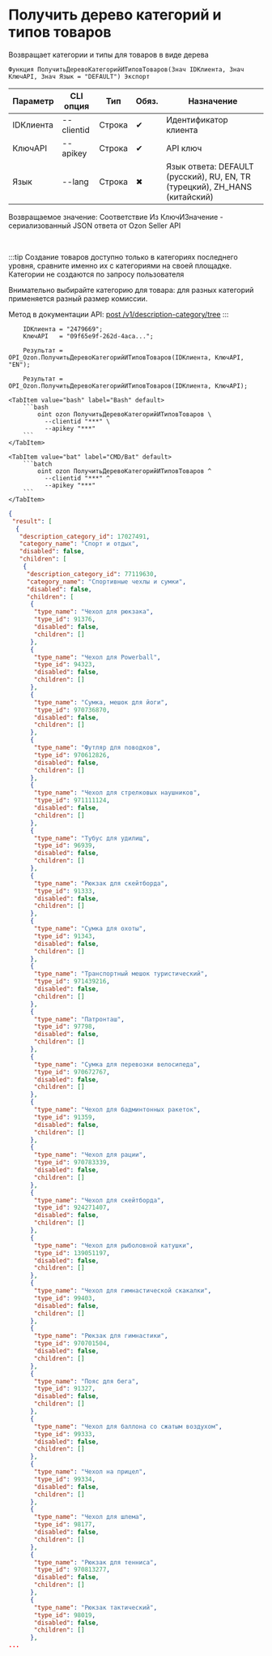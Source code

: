 ﻿---
sidebar_position: 1
description: Получить дерево категорий и типов товаров и другие функции для работы с Ozon в Открытом пакете интеграций - бесплатной open-source библиотеке интеграций для 1С:Предприятие 8, OneScript и CLI
keywords: [1C, 1С, 1С:Предприятие, 1С:Предприятие 8.3, API, Интеграция, Сервисы, Обмен, OneScript, CLI, Ozon]
---


# Получить дерево категорий и типов товаров
 Возвращает категории и типы для товаров в виде дерева



`Функция ПолучитьДеревоКатегорийИТиповТоваров(Знач IDКлиента, Знач КлючAPI, Знач Язык = "DEFAULT") Экспорт`

  | Параметр | CLI опция | Тип | Обяз. | Назначение |
  |-|-|-|-|-|
  | IDКлиента | --clientid | Строка | &#x2714; | Идентификатор клиента |
  | КлючAPI | --apikey | Строка | &#x2714; | API ключ |
  | Язык | --lang | Строка | &#x2716; | Язык ответа: DEFAULT (русский), RU, EN, TR (турецкий), ZH_HANS (китайский) |

  
  Возвращаемое значение:   Соответствие Из КлючИЗначение - сериализованный JSON ответа от Ozon Seller API

<br/>

:::tip
Создание товаров доступно только в категориях последнего уровня, сравните именно их с категориями на своей площадке. Категории не создаются по запросу пользователя

Внимательно выбирайте категорию для товара: для разных категорий применяется разный размер комиссии.

Метод в документации API: [post /v1/description-category/tree](https://docs.ozon.ru/api/seller/#operation/DescriptionCategoryAPI_GetTree)
:::
<br/>


```bsl title="Пример использования для 1С:Предприятие/OneScript"
    IDКлиента = "2479669";
    КлючAPI   = "09f65e9f-262d-4aca...";

    Результат = OPI_Ozon.ПолучитьДеревоКатегорийИТиповТоваров(IDКлиента, КлючAPI, "EN");

    Результат = OPI_Ozon.ПолучитьДеревоКатегорийИТиповТоваров(IDКлиента, КлючAPI);
```
    

 <Tabs>
  
    <TabItem value="bash" label="Bash" default>
        ```bash
            oint ozon ПолучитьДеревоКатегорийИТиповТоваров \
              --clientid "***" \
              --apikey "***"
        ```
    </TabItem>
  
    <TabItem value="bat" label="CMD/Bat" default>
        ```batch
            oint ozon ПолучитьДеревоКатегорийИТиповТоваров ^
              --clientid "***" ^
              --apikey "***"
        ```
    </TabItem>
</Tabs>


```json title="Результат"
{
 "result": [
  {
   "description_category_id": 17027491,
   "category_name": "Спорт и отдых",
   "disabled": false,
   "children": [
    {
     "description_category_id": 77119630,
     "category_name": "Спортивные чехлы и сумки",
     "disabled": false,
     "children": [
      {
       "type_name": "Чехол для рюкзака",
       "type_id": 91376,
       "disabled": false,
       "children": []
      },
      {
       "type_name": "Чехол для Powerball",
       "type_id": 94323,
       "disabled": false,
       "children": []
      },
      {
       "type_name": "Сумка, мешок для йоги",
       "type_id": 970736870,
       "disabled": false,
       "children": []
      },
      {
       "type_name": "Футляр для поводков",
       "type_id": 970612826,
       "disabled": false,
       "children": []
      },
      {
       "type_name": "Чехол для стрелковых наушников",
       "type_id": 971111124,
       "disabled": false,
       "children": []
      },
      {
       "type_name": "Тубус для удилищ",
       "type_id": 96939,
       "disabled": false,
       "children": []
      },
      {
       "type_name": "Рюкзак для скейтборда",
       "type_id": 91333,
       "disabled": false,
       "children": []
      },
      {
       "type_name": "Сумка для охоты",
       "type_id": 91343,
       "disabled": false,
       "children": []
      },
      {
       "type_name": "Транспортный мешок туристический",
       "type_id": 971439216,
       "disabled": false,
       "children": []
      },
      {
       "type_name": "Патронташ",
       "type_id": 97798,
       "disabled": false,
       "children": []
      },
      {
       "type_name": "Сумка для перевозки велосипеда",
       "type_id": 970672767,
       "disabled": false,
       "children": []
      },
      {
       "type_name": "Чехол для бадминтонных ракеток",
       "type_id": 91359,
       "disabled": false,
       "children": []
      },
      {
       "type_name": "Чехол для рации",
       "type_id": 970783339,
       "disabled": false,
       "children": []
      },
      {
       "type_name": "Чехол для скейтборда",
       "type_id": 924271407,
       "disabled": false,
       "children": []
      },
      {
       "type_name": "Чехол для рыболовной катушки",
       "type_id": 139051197,
       "disabled": false,
       "children": []
      },
      {
       "type_name": "Чехол для гимнастической скакалки",
       "type_id": 99403,
       "disabled": false,
       "children": []
      },
      {
       "type_name": "Рюкзак для гимнастики",
       "type_id": 970701504,
       "disabled": false,
       "children": []
      },
      {
       "type_name": "Пояс для бега",
       "type_id": 91327,
       "disabled": false,
       "children": []
      },
      {
       "type_name": "Чехол для баллона со сжатым воздухом",
       "type_id": 99333,
       "disabled": false,
       "children": []
      },
      {
       "type_name": "Чехол на прицел",
       "type_id": 99334,
       "disabled": false,
       "children": []
      },
      {
       "type_name": "Чехол для шлема",
       "type_id": 98177,
       "disabled": false,
       "children": []
      },
      {
       "type_name": "Рюкзак для тенниса",
       "type_id": 970813277,
       "disabled": false,
       "children": []
      },
      {
       "type_name": "Рюкзак тактический",
       "type_id": 98019,
       "disabled": false,
       "children": []
      },
...
```
